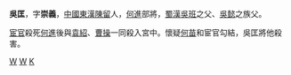'''吳匡'''，字'''崇義'''，[[中國|中國]][[東漢|東漢]][[陳留郡|陳留]]人，[[何進|何進]]部將，[[蜀漢|蜀漢]][[吳班|吳班]]之父、[[吳懿|吳懿]]之族父。

[[宦官|宦官]]殺死[[何進|何進]]後與[[袁紹|袁紹]]、[[曹操|曹操]]一同殺入宮中。懷疑[[何苗|何苗]]和宦官勾結，吳匡將他殺害。

{{漢朝人物小作品}}

[[Category:東漢軍事人物|W]]
[[Category:三國軍事人物|W]]
[[Category:吴姓|K]]